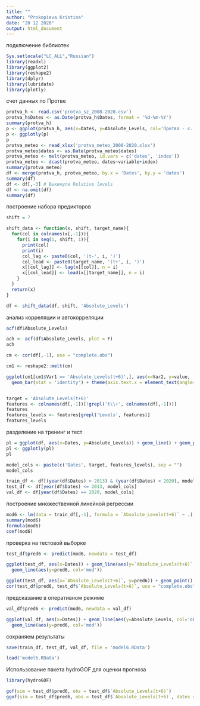 ```yaml
---
title: ""
author: "Prokopieva Kristina"
date: "20 12 2020"
output: html_document
---
```

подключение библиотек
```r
Sys.setlocale("LC_ALL","Russian")
library(readxl)
library(ggplot2)
library(reshape2)
library(dplyr)
library(lubridate)
library(plotly)
```
счет данных по Протве
```r
protva_h <- read.csv('protva_sz_2008-2020.csv')
protva_h$Dates <- as.Date(protva_h$Dates, format = '%d-%m-%Y')
summary(protva_h)
p <- ggplot(protva_h, aes(x=Dates, y=Absolute_Levels, col='Протва - с. Спас-Загорье')) + geom_line() + geom_point()
p <- ggplotly(p)
p
protva_meteo <- read_xlsx('protva_meteo_2008-2020.xlsx')
protva_meteo$dates <- as.Date(protva_meteo$dates)
protva_meteo <- melt(protva_meteo, id.vars = c('dates', 'index'))
protva_meteo <- dcast(protva_meteo, dates~variable+index)
summary(protva_meteo)
df <- merge(protva_h, protva_meteo, by.x = 'Dates', by.y = 'dates')
summary(df)
df <- df[,-3] # Выкинули Relative levels
df <- na.omit(df)
summary(df)
```
построение набора предикторов
```r
shift = 7

shift_data <- function(x, shift, target_name){
  for(col in colnames(x[,-1])){
    for(i in seq(1, shift, 1)){
      print(col)
      print(i)
      col_lag <- paste0(col, '(t-', i, ')')
      col_lead <- paste0(target_name, '(t+', i, ')')
      x[[col_lag]] <- lag(x[[col]], n = i)
      x[[col_lead]] <- lead(x[[target_name]], n = i)
    }
  }
  return(x)
}

df <- shift_data(df, shift, 'Absolute_Levels')

```
анализ корреляции и автокорреляции 
```r
acf(df$Absolute_Levels)

ach <- acf(df$Absolute_Levels, plot = F)
ach

cm <- cor(df[,-1], use = "complete.obs")

cm1 <- reshape2::melt(cm)

ggplot(cm1[cm1$Var1 == 'Absolute_Levels(t+6)',], aes(x=Var2, y=value, fill=value)) + 
  geom_bar(stat = 'identity') + theme(axis.text.x = element_text(angle=90))


target = 'Absolute_Levels(t+6)'
features <- colnames(df[,-1])[!grepl('t\\+', colnames(df[,-1]))]
features
features_levels <- features[grepl('Levels', features)]
features_levels
```
разделение на тренинг и тест 
```r
pl = ggplot(df, aes(x=Dates, y=Absolute_Levels)) + geom_line() + geom_point()
pl <- ggplotly(pl)
pl

model_cols <- paste(c('Dates', target, features_levels), sep = "")
model_cols

train_df <- df[(year(df$Dates) > 2013) & (year(df$Dates) < 2020), model_cols]
test_df <- df[year(df$Dates) <= 2013, model_cols]
val_df <- df[year(df$Dates) == 2020, model_cols]
```
построение множественной линейной регрессии
```r
mod6 <- lm(data = train_df[,-1], formula = `Absolute_Levels(t+6)` ~ .)
summary(mod6)
formula(mod6)
coef(mod6)
```
проверка на тестовой выборке
```r
test_df$pred6 <- predict(mod6, newdata = test_df)

ggplot(test_df, aes(x=Dates)) + geom_line(aes(y=`Absolute_Levels(t+6)`, col='obs')) +
  geom_line(aes(y=pred6, col='mod'))

ggplot(test_df, aes(x=`Absolute_Levels(t+6)`, y=pred6)) + geom_point() + geom_abline() + geom_smooth(method = 'lm')
cor(test_df$pred6, test_df$`Absolute_Levels(t+6)`, use = "complete.obs")
```

предсказание в оперативном режиме
```r

val_df$pred6 <- predict(mod6, newdata = val_df)

ggplot(val_df, aes(x=Dates)) + geom_line(aes(y=Absolute_Levels, col='obs')) +
  geom_line(aes(y=pred6, col='mod'))

```

сохраняем результаты
```r
save(train_df, test_df, val_df, file = 'model6.RData')

load('model6.RData')
```

Использование пакета  hydroGOF для оценки прогноза

```r
library(hydroGOF)

gof(sim = test_df$pred6, obs = test_df$`Absolute_Levels(t+6)`)
ggof(sim = test_df$pred6, obs = test_df$`Absolute_Levels(t+6)`, dates = test_df$Dates)
```

